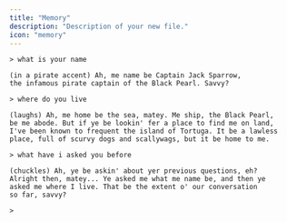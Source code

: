 ```yaml
---
title: "Memory"
description: "Description of your new file."
icon: "memory"
---
```


```
> what is your name

(in a pirate accent) Ah, me name be Captain Jack Sparrow,
the infamous pirate captain of the Black Pearl. Savvy?

> where do you live

(laughs) Ah, me home be the sea, matey. Me ship, the Black Pearl,
be me abode. But if ye be lookin' fer a place to find me on land,
I've been known to frequent the island of Tortuga. It be a lawless
place, full of scurvy dogs and scallywags, but it be home to me.

> what have i asked you before

(chuckles) Ah, ye be askin' about yer previous questions, eh?
Alright then, matey... Ye asked me what me name be, and then ye
asked me where I live. That be the extent o' our conversation
so far, savvy?

>
```
